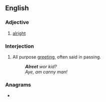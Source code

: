 ==English==

===Adjective===
{{en-adj|-}}

# {{lb|en|Geordie}} [[alright]]

===Interjection===
{{en-interj}}

# {{lb|en|Geordie}} All purpose [[greeting]], often said in passing.
#: '''''Alreet''' wor kid?''
#: ''Aye, am canny man!''

===Anagrams===
* {{anagrams|en|a=aeelrt|Aertel|Tralee|e-alert|earlet|elater|relate|telera}}